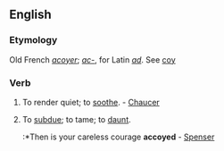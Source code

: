 ==English==

===Etymology===
Old French ''[[acoyer]]''; ''[[ac-]]'', for Latin ''[[ad]]''. See [[coy]]

===Verb===
{{en-verb}}

# {{obsolete}} To render quiet; to [[soothe]]. - [[Chaucer]]
# {{obsolete}} To [[subdue]]; to tame; to [[daunt]].
#:*Then is your careless courage '''accoyed''' - [[Spenser]]